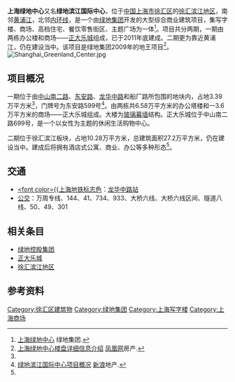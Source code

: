 {{SH Future infrastructure}}

'''上海绿地中心'''又名'''绿地滨江国际中心'''，位于[[中国|中国]][[上海市|上海市]][[徐汇区|徐汇区]]的[[徐汇滨江地区|徐汇滨江地区]]，南邻[[黄浦江|黄浦江]]，北邻[[内环线|内环线]]，是一个由[[绿地集团|绿地集团]]开发的大型综合商业建筑项目，集写字楼、商场、高档住宅、餐饮零售街区、主题广场为一体<ref name="r1">[http://www.greenlandsc.com/ProductDetail_cpml.aspx?id=19 上海绿地中心] {{Wayback|url=http://www.greenlandsc.com/ProductDetail_cpml.aspx?id=19 |date=20200211182149 }} 绿地集团.</ref>。项目共分两期，一期由两栋办公楼和商场——[[正大乐城|正大乐城]]组成，已于2011年底建成。二期更为靠近黄浦江，仍在建设当中。该项目是绿地集团2009年的地王项目<ref name="凤凰">[http://app.house.ifeng.com/xinfang/house/40849/detail 上海绿地中心楼盘详细信息介绍] {{Wayback|url=http://app.house.ifeng.com/xinfang/house/40849/detail |date=20140108132557 }} [[凤凰网|凤凰网]]房产.</ref>。
[[File:Shanghai_Greenland_Center.jpg|thumb]]

== 项目概况 ==
一期位于由[[中山南二路|中山南二路]]、[[东安路_(上海)|东安路]]、[[龙华中路|龙华中路]]和船厂路所包围的地块内，占地3.39万平方米<ref name="r1"/>，门牌号为东安路599号<ref name="新浪">[http://data.dichan.com/OfficeDetails.aspx?officeid=d4bcae8c-da4c-434d-b011-be7699e2cddd 绿地滨江国际中心项目概况] {{Wayback|url=http://data.dichan.com/OfficeDetails.aspx?officeid=d4bcae8c-da4c-434d-b011-be7699e2cddd |date=20140108131814 }} [[新浪|新浪]]地产.</ref>。由两栋共6.58万平方米的办公塔楼和一3.6万平方米的商场——正大乐城组成。大楼为[[玻璃幕墙|玻璃幕墙]]结构。正大乐城位于中山南二路699号，是一个以女性为主题的休闲生活购物中心。

二期位于徐汇滨江板块，占地10.28万平方米，总建筑面积27.2万平方米，仍在建设当中。建成后将拥有酒店式公寓、商业、办公等多种形态<ref name="r1"/>。

== 交通 ==
* [[上海轨道交通7号线|<font color={{上海地铁标志色]]：[[龙华中路站|龙华中路站]]
* [[上海公交|公交]]：万周专线、144、41、734、933、大桥六线、大桥六线区间、隧道八线、50、49、301

== 相关条目 ==
* [[绿地控股集团|绿地控股集团]]
* [[正大乐城|正大乐城]]
* [[徐汇滨江地区|徐汇滨江地区]]

== 参考资料 ==
{{commonscat|Shanghai Greenland Center}}
{{reflist}}

{{SH-stub}}
[[Category:徐汇区建筑物|Category:徐汇区建筑物]]
[[Category:绿地集团|Category:绿地集团]]
[[Category:上海写字楼|Category:上海写字楼]]
[[Category:上海商场|Category:上海商场]]
